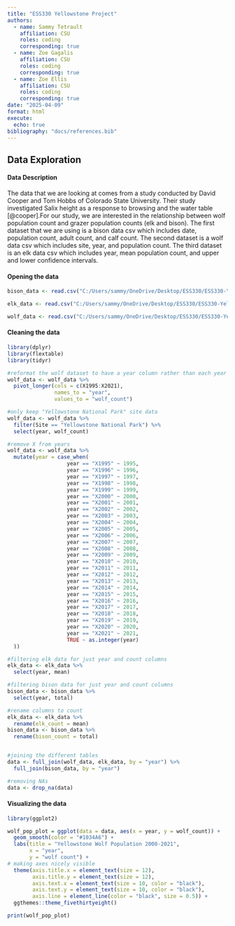 ```yaml
---
title: "ESS330 Yellowstone Project"
authors:
  - name: Sammy Tetrault
    affiliation: CSU
    roles: coding
    corresponding: true
  - name: Zoe Gagalis
    affiliation: CSU
    roles: coding
    corresponding: true
  - name: Zoe Ellis
    affiliation: CSU
    roles: coding
    corresponding: true
date: "2025-04-09"
format: html
execute:
  echo: true
bibliography: "docs/references.bib"
---
```

## Data Exploration
#### Data Description
The data that we are looking at comes from a study conducted by David Cooper and Tom Hobbs of Colorado State University. Their study investigated Salix height as a response to browsing and the water table [@cooper].For our study, we are interested in the relationship between wolf population count and grazer population counts (elk and bison). The first dataset that we are using is a bison data csv which includes date, population count, adult count, and calf count. The second dataset is a wolf data csv which includes site, year, and population count. The third dataset is an elk data csv which includes year, mean population count, and upper and lower confidence intervals. 

#### Opening the data
```r
bison_data <- read.csv("C:/Users/sammy/OneDrive/Desktop/ESS330/ESS330-Yellowstone-Project/data/BisonData2000_2023.csv")

elk_data <- read.csv("C:/Users/sammy/OneDrive/Desktop/ESS330/ESS330-Yellowstone-Project/data/corrected_elk_counts_09Jul2023_Park_only.csv")

wolf_data <- read.csv("C:/Users/sammy/OneDrive/Desktop/ESS330/ESS330-Yellowstone-Project/data/wolf_1995_2022_population_ynp_nr_nnrr.csv")
```

#### Cleaning the data
```r
library(dplyr)
library(flextable)
library(tidyr)

#reformat the wolf dataset to have a year column rather than each year as its own column
wolf_data <- wolf_data %>%
  pivot_longer(cols = c(X1995:X2021),
               names_to = "year",
               values_to = "wolf_count")

#only keep "Yellowstone National Park" site data
wolf_data <- wolf_data %>%
  filter(Site == "Yellowstone National Park") %>%
  select(year, wolf_count)

#remove X from years 
wolf_data <- wolf_data %>%
  mutate(year = case_when(
                   year == "X1995" ~ 1995,
                   year == "X1996" ~ 1996,
                   year == "X1997" ~ 1997,
                   year == "X1998" ~ 1998,
                   year == "X1999" ~ 1999,
                   year == "X2000" ~ 2000,
                   year == "X2001" ~ 2001,
                   year == "X2002" ~ 2002,
                   year == "X2003" ~ 2003,
                   year == "X2004" ~ 2004,
                   year == "X2005" ~ 2005,
                   year == "X2006" ~ 2006,
                   year == "X2007" ~ 2007,
                   year == "X2008" ~ 2008,
                   year == "X2009" ~ 2009,
                   year == "X2010" ~ 2010,
                   year == "X2011" ~ 2011,
                   year == "X2012" ~ 2012,
                   year == "X2013" ~ 2013,
                   year == "X2014" ~ 2014,
                   year == "X2015" ~ 2015,
                   year == "X2016" ~ 2016,
                   year == "X2017" ~ 2017,
                   year == "X2018" ~ 2018,
                   year == "X2019" ~ 2019,
                   year == "X2020" ~ 2020,
                   year == "X2021" ~ 2021,
                   TRUE ~ as.integer(year)
  ))

#filtering elk data for just year and count columns
elk_data <- elk_data %>%
  select(year, mean)

#filtering bison data for just year and count columns
bison_data <- bison_data %>%
  select(year, total)

#rename columns to count
elk_data <- elk_data %>%
  rename(elk_count = mean)
bison_data <- bison_data %>%
  rename(bison_count = total)


#joining the different tables
data <- full_join(wolf_data, elk_data, by = "year") %>%
  full_join(bison_data, by = "year")

#removing NAs
data <- drop_na(data)
```

#### Visualizing the data
```r
library(ggplot2)

wolf_pop_plot = ggplot(data = data, aes(x = year, y = wolf_count)) +
  geom_smooth(color = "#1034A6") +
  labs(title = "Yellowstone Wolf Population 2000-2021",
       x = "year",
       y = "wolf count") +
# making axes nicely visible
  theme(axis.title.x = element_text(size = 12),
        axis.title.y = element_text(size = 12),
        axis.text.x = element_text(size = 10, color = "black"),
        axis.text.y = element_text(size = 10, color = "black"),
        axis.line = element_line(color = "black", size = 0.5)) +
  ggthemes::theme_fivethirtyeight()

print(wolf_pop_plot)
```









